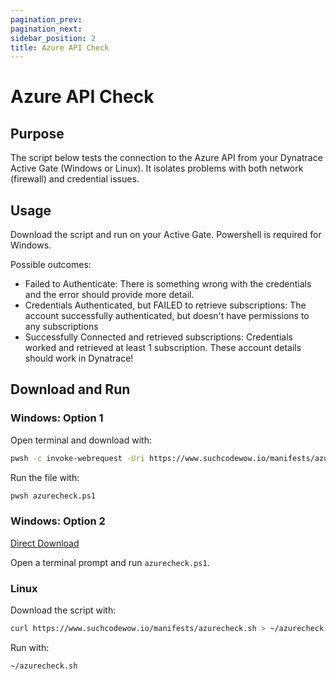 ---
pagination_prev:
pagination_next:
sidebar_position: 2
title: Azure API Check
---

# Azure API Check

## Purpose

The script below tests the connection to the Azure API from your Dynatrace Active Gate (Windows or Linux). It isolates problems with both network (firewall) and credential issues.

## Usage

Download the script and run on your Active Gate. Powershell is required for Windows.

Possible outcomes:

- Failed to Authenticate: There is something wrong with the credentials and the error should provide more detail.
- Credentials Authenticated, but FAILED to retrieve subscriptions: The account successfully authenticated, but doesn't have permissions to any subscriptions
- Successfully Connected and retrieved subscriptions: Credentials worked and retrieved at least 1 subscription. These account details should work in Dynatrace!

## Download and Run

### Windows: Option 1

Open terminal and download with:

```bash
pwsh -c invoke-webrequest -Uri https://www.suchcodewow.io/manifests/azurecheck.ps1 -OutFile azurecheck.ps1
```

Run the file with:

```bash
pwsh azurecheck.ps1
```

### Windows: Option 2

[Direct Download](/manifests/azurecheck.ps1)

Open a terminal prompt and run `azurecheck.ps1`.

### Linux

Download the script with:

```bash
curl https://www.suchcodewow.io/manifests/azurecheck.sh > ~/azurecheck.sh && chmod +x ~/azurecheck.sh
```

Run with:

```bash
~/azurecheck.sh
```
